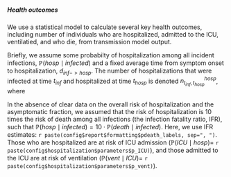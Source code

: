 

##### Health outcomes

We use a statistical model to calculate several key health outcomes, including number of individuals who are hospitalized, admitted to the ICU, ventilatied, and who die, from transmission model output. 

Briefly, we assume some probabilty of hospitalization among all incident infections, $\mathbb{P}(hosp \mid infected)$ and a fixed average time from symptom onset to hospitalization, $d_{inf -> hosp}$. The number of hospitalizations that were infected at time $t_{inf}$ and hospitalized at time $t_{hosp}$ is denoted $n^{hosp}_{t_{inf},t_{hosp}}$, where

\begin{eqnarray}
n^{hosp}_{t_{inf},\cdot} &\sim Binomial(n^{inf}_{t_{inf}}, \mathbb{P}(hosp \mid infected)) \\
t_{hosp} &= t_{inf} + d_{inf -> hosp} 
\end{eqnarray}

In the absence of clear data on the overall risk of hospitalization and the asymptomatic fraction, we assumed that the risk of hospitalization is 10 times the risk of death among all infections (the infection fatality ratio, IFR), such that $\mathbb{P}(hosp \mid infected) = 10\cdot\mathbb{P}(death \mid infected)$. Here, we use IFR estimates: `r paste(config$report$formatting$pdeath_labels, sep=", ")`. Those who are hospitalized are at risk of ICU admission ($\mathbb{P}(ICU \mid hosp) =$ `r paste(config$hospitalization$parameters$p_ICU)`), and those admitted to the ICU are at risk of ventilation ($\mathbb{P}(vent \mid ICU) =$ `r paste(config$hospitalization$parameters$p_vent)`).

\begin{eqnarray}
n^{ICU}_{t_{hosp},\cdot} &\sim Binomial(n^{hosp}_{t_{hosp}}, \mathbb{P}(ICU \mid hosp)) \\
t_{ICU} &= t_{hosp} + d_{hosp -> ICU} \\
\\
n^{vent}_{t_{ICU},\cdot} &\sim Binomial(n^{ICU}_{t_{ICU}}, \mathbb{P}(vent \mid ICU)) \\
t_{vent} &= t_{ICU} + d_{ICU -> vent} 
\\
n^{death}_{t_{hosp},\cdot} &\sim Binomial(n^{hosp}_{t_{hosp}}, 0.1) \\
t_{death} &= t_{hosp} + d_{hosp -> death} 
\end{eqnarray}

